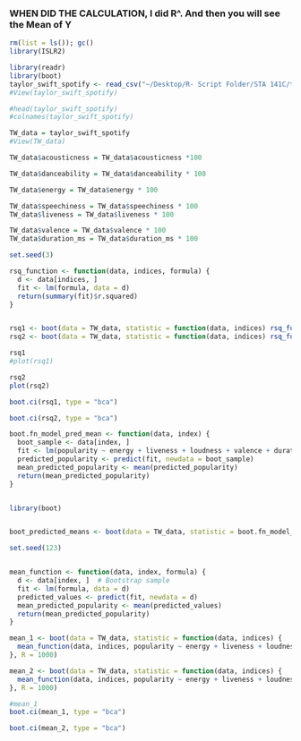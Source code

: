 ### WHEN DID THE CALCULATION, I did R^. And then you will see the Mean of Y

```r
rm(list = ls()); gc()
library(ISLR2)

library(readr)
library(boot)
taylor_swift_spotify <- read_csv("~/Desktop/R- Script Folder/STA 141C/taylor_swift_spotify.csv")
#View(taylor_swift_spotify)
```
```r
#head(taylor_swift_spotify)
#colnames(taylor_swift_spotify)

```
```r
TW_data = taylor_swift_spotify
#View(TW_data)

TW_data$acousticness = TW_data$acousticness *100

TW_data$danceability = TW_data$danceability * 100

TW_data$energy = TW_data$energy * 100

TW_data$speechiness = TW_data$speechiness * 100 
TW_data$liveness = TW_data$liveness * 100

TW_data$valence = TW_data$valence * 100 
TW_data$duration_ms = TW_data$duration_ms * 100
```







```r
set.seed(3)

rsq_function <- function(data, indices, formula) {
  d <- data[indices, ]
  fit <- lm(formula, data = d)
  return(summary(fit)$r.squared)
}


rsq1 <- boot(data = TW_data, statistic = function(data, indices) rsq_function(data, indices, popularity ~ energy + liveness + loudness + valence), R = 1000)
rsq2 <- boot(data = TW_data, statistic = function(data, indices) rsq_function(data, indices, popularity ~ energy + liveness + loudness + valence + duration_ms), R = 1000)

```

```r
rsq1
#plot(rsq1)
```

```r
rsq2
plot(rsq2)
```
```r
boot.ci(rsq1, type = "bca") 
```

```r
boot.ci(rsq2, type = "bca") 
```

```r
boot.fn_model_pred_mean <- function(data, index) {
  boot_sample <- data[index, ]  
  fit <- lm(popularity ~ energy + liveness + loudness + valence + duration_ms, data = boot_sample)
  predicted_popularity <- predict(fit, newdata = boot_sample)
  mean_predicted_popularity <- mean(predicted_popularity)  
  return(mean_predicted_popularity) 
}


library(boot)


boot_predicted_means <- boot(data = TW_data, statistic = boot.fn_model_pred_mean, R = 1000)

```

```r

set.seed(123)


mean_function <- function(data, index, formula) {
  d <- data[index, ]  # Bootstrap sample
  fit <- lm(formula, data = d)
  predicted_values <- predict(fit, newdata = d)
  mean_predicted_popularity <- mean(predicted_values)
  return(mean_predicted_popularity)
}

mean_1 <- boot(data = TW_data, statistic = function(data, indices) {
  mean_function(data, indices, popularity ~ energy + liveness + loudness + valence)
}, R = 1000)

mean_2 <- boot(data = TW_data, statistic = function(data, indices) {
  mean_function(data, indices, popularity ~ energy + liveness + loudness + valence + duration_ms)
}, R = 1000)

```
```r
#mean_1
boot.ci(mean_1, type = "bca")

```


```r
boot.ci(mean_2, type = "bca")

```

